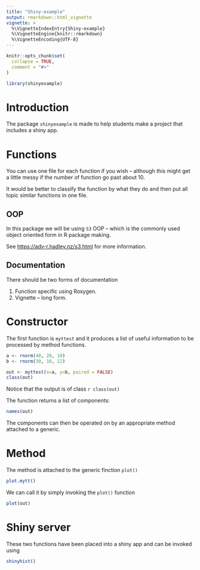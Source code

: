 ```yaml
---
title: "Shiny-example"
output: rmarkdown::html_vignette
vignette: >
  %\VignetteIndexEntry{Shiny-example}
  %\VignetteEngine{knitr::rmarkdown}
  %\VignetteEncoding{UTF-8}
---
```


```r
knitr::opts_chunk$set(
  collapse = TRUE,
  comment = "#>"
)
```

```r
library(shinyexample)
```


# Introduction

The package `shinyexample` is made to help students make a project that includes a shiny app.

# Functions

You can use one file for each function if you wish -- although this might get a little messy if the number of function go past about 10.

It would be better to classify the function by what they do and then put all topic similar functions in one file.

## OOP

In this package we will be using `S3` OOP -- which is the commonly used object oriented form in R package making.

See <https://adv-r.hadley.nz/s3.html> for more information.

## Documentation

There should be two forms of documentation
  
  1. Function specific using Roxygen.
  2. Vignette -- long form.
  
# Constructor

The first function is `myttest` and it produces a list of useful information to be processed by method functions.

```r
a <- rnorm(40, 20, 10)
b <- rnorm(30, 10, 12)

out <- myttest(x=a, y=b, paired = FALSE)
class(out)
```


Notice that the output is of class `r class(out)`

The function returns a list of components:

```r
names(out)
```

The components can then be operated on by an appropriate method attached to a generic.

# Method

The method is attached to the generic finction `plot()`

```r
plot.mytt()
```



We can call it by simply invoking the `plot()` function

```r
plot(out)
```



# Shiny server

These two functions have been placed into a shiny app and can be invoked using 

```r
shinyhist()
```

